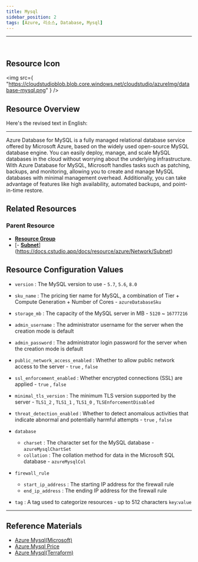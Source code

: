 ```yaml
---
title: Mysql
sidebar_position: 2
tags: [Azure, 리소스, Database, Mysql]
---
```


<hr />
<br />

## Resource Icon

<img
    src={
        "https://cloudstudioblob.blob.core.windows.net/cloudstudio/azureImg/database-mysql.png"
    }
/>

## Resource Overview

Here's the revised text in English:

---

Azure Database for MySQL is a fully managed relational database service offered by Microsoft Azure, based on the widely used open-source MySQL database engine. 
You can easily deploy, manage, and scale MySQL databases in the cloud without worrying about the underlying infrastructure. 
With Azure Database for MySQL, Microsoft handles tasks such as patching, backups, and monitoring, allowing you to create and manage MySQL databases with minimal management overhead.
Additionally, you can take advantage of features like high availability, automated backups, and point-in-time restore.

## Related Resources

### Parent Resource

-   [**Resource Group**](https://docs.cstudio.app/docs/resource/azure/Base/ResourceGroup)
-   [- [**Subnet**](https://docs.cstudio.app/docs/resource/azure/Network/Subnet)](https://docs.cstudio.app/docs/resource/azure/Network/Subnet)

## Resource Configuration Values

-   `version` : The MySQL version to use - `5.7`, `5.6`, `8.0`

-   `sku_name` : The pricing tier name for MySQL, a combination of Tier + Compute Generation + Number of Cores - `azureDatabaseSku`

-   `storage_mb` : The capacity of the MySQL server in MB - `5120` ~ `16777216`

-   `admin_username` : The administrator username for the server when the creation mode is default

-   `admin_password` : The administrator login password for the server when the creation mode is default

-   `public_network_access_enabled` : Whether to allow public network access to the server - `true` , `false`

-   `ssl_enforcement_enabled` : Whether encrypted connections (SSL) are applied - `true` , `false`

-   `minimal_tls_version` : The minimum TLS version supported by the server - `TLS1_2` , `TLS1_1` , `TLS1_0` , `TLSEnforcementDisabled`

-   `threat_detection_enabled` : Whether to detect anomalous activities that indicate abnormal and potentially harmful attempts - `true` , `false`

-   `database`

    -   `charset` : The character set for the MySQL database - `azureMysqlChartSet`
    -   `collation` : The collation method for data in the Microsoft SQL database - `azureMysqlCol`

-   `firewall_rule`
    -   `start_ip_address` : The starting IP address for the firewall rule
    -   `end_ip_address` : The ending IP address for the firewall rule
-   `tag` : A tag used to categorize resources - up to 512 characters `key`:`value`

---

## Reference Materials

-   [Azure Mysql(Microsoft)](https://learn.microsoft.com/ko-kr/azure/mysql/single-server/overview)
-   [Azure Mysql Price](https://azure.microsoft.com/ko-kr/pricing/details/mysql/server/)
-   [Azure Mysql(Terraform)](https://registry.terraform.io/providers/hashicorp/azurerm/latest/docs/resources/mysql_server)
